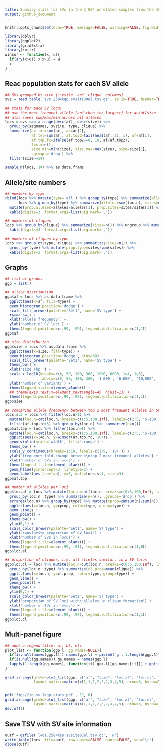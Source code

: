 ```yaml
---
title: Summary stats for SVs in the 2,504 unrelated samples from the 1000 Genomes Project
output: github_document
---
```


```r
knitr::opts_chunk$set(echo=TRUE, message=FALSE, warning=FALSE, fig.width=10)
```

```r
library(dplyr)
library(ggplot2)
library(gridExtra)
library(knitr)
winsor <- function(x, u){
  if(any(x>u)) x[x>u] = u
  x
}
```

## Read population stats for each SV allele

```r
## SVs grouped by site ('svsite' and 'clique' columns)
svs = read.table('svs.2504kgp.svsite80al.tsv.gz', as.is=TRUE, header=TRUE)

## stats for each SV locus
## use the most frequent allele (and then the largest) for ac/af/size
## also saves sum/max/min across all alleles
locs = svs %>% arrange(desc(af), desc(size)) %>%
  group_by(seqnames, svsite, type, clique) %>%
  summarize(ac.tot=sum(ac), ac=ac[1],
            af.tot=sum(af), af.top2=tail(head(af, 2), 1), af=af[1],
            af.top.fc=ifelse(af.top2==0, 10, af/af.top2),
            loc.n=n(),
            size.min=min(size), size.max=max(size), size=size[1],
            .groups='drop') %>%
  filter(size>=50)

sample_n(locs, 10) %>% as.data.frame
```

## Allele/site numbers

```r
## numbers by type
rbind(locs %>% mutate(type='all') %>% group_by(type) %>% summarize(alleles=sum(loc.n), sites=n()),
      locs %>% group_by(type) %>% summarize(alleles=sum(loc.n), sites=n())) %>%
  mutate(prop.alleles=alleles/alleles[1], prop.sites=sites/sites[1]) %>% 
  kable(digits=3, format.args=list(big.mark=','))

## numbers of cliques
locs %>% group_by(clique) %>% summarize(sites=n()) %>% ungroup %>% mutate(prop=sites/sum(sites)) %>%
  kable(digits=3, format.args=list(big.mark=','))

## numbers of cliques by type
locs %>% group_by(type, clique) %>% summarize(sites=n()) %>%
  group_by(type) %>% mutate(prop.type=sites/sum(sites)) %>% 
  kable(digits=3, format.args=list(big.mark=','))
```

## Graphs

```r
## list of graphs
ggp = list()

## allele distribution
ggp$af = locs %>% as.data.frame %>%
  ggplot(aes(x=af, fill=type)) +
  geom_histogram(position='dodge') +
  scale_fill_brewer(palette='Set1', name='SV type') + 
  theme_bw() +
  xlab('allele frequency') +
  ylab('number of SV loci') +
  theme(legend.position=c(.99, .99), legend.justification=c(1,1))
ggp$af

## size distribution
ggp$size = locs %>% as.data.frame %>%
  ggplot(aes(x=size, fill=type)) +
  geom_histogram(position='dodge', bins=60) +
  scale_fill_brewer(palette='Set1', name='SV type') + 
  theme_bw() +
  xlab('size (bp)') +
  scale_x_log10(breaks=c(0, 50, 100, 300, 1000, 6000, 1e4, 1e5),
                labels=c(0, 50, 100, 300, '1,000', '6,000', '10,000', '100,000')) + 
  ylab('number of variants') +
  theme(legend.title=element_blank()) + 
  ## theme(axis.text.x=element_text(angle=45, hjust=1)) + 
  theme(legend.position=c(.99, .99), legend.justification=c(1,1))
ggp$size

## comparing allele frequency between top 2 most frequent alleles in SV loci
locs.s.3 = locs %>% filter(loc.n>1) %>%
  mutate(loc.n=cut(loc.n, breaks=c(1:5,100,Inf), labels=c(2:5, '5-100', '>100'))) %>% 
  filter(af.top.fc>3) %>% group_by(loc.n) %>% summarize(n=n())
ggp$af.top = locs %>% filter(loc.n>1) %>%
  mutate(loc.n=cut(loc.n, breaks=c(1:5,100,Inf), labels=c(2:5, '5-100', '>100'))) %>% 
  ggplot(aes(x=loc.n, y=winsor(af.top.fc, 10))) +
  geom_violin(scale='width', fill='orange') +
  theme_bw() +
  scale_y_continuous(breaks=1:10, labels=c(1:9, '10+')) +
  ylab('frequency fold-change between\ntop 2 most frequent alleles') +
  xlab('number of SVs in locus') +
  theme(legend.title=element_blank()) + 
  geom_hline(yintercept=3, linetype=2) +
  geom_label(aes(label=n), y=6, data=locs.s.3, size=3)
ggp$af.top

## number of alleles per loci
ggp$loc.al = locs %>% mutate(loc.n=cut(loc.n, breaks=c(0:5,100,Inf), labels=c(1:5, '5-100', '>100'))) %>%
  group_by(loc.n, type) %>% summarize(n=n(), .groups='drop') %>%
  arrange(loc.n) %>% group_by(type) %>% mutate(cprop=cumsum(n)/sum(n)) %>% 
  ggplot(aes(x=loc.n, y=cprop, color=type, group=type)) +
  geom_line() + 
  geom_point() + 
  theme_bw() +
  ylim(0,1) + 
  scale_color_brewer(palette='Set1', name='SV type') + 
  ylab('cumulative proportion of SV loci') +
  xlab('number of SVs in locus') +
  theme(legend.title=element_blank()) + 
  theme(legend.position=c(.99, .01), legend.justification=c(1,0))
ggp$loc.al

## proportion of cliques, i.e. all alleles similar, in a SV locus
ggp$loc.cl = locs %>% mutate(loc.n=cut(loc.n, breaks=c(0:5,100,Inf), labels=c(1:5, '5-100', '>100'))) %>%
  group_by(loc.n, type) %>% summarize(cl.prop=mean(clique)) %>% 
  ggplot(aes(x=loc.n, y=cl.prop, color=type, group=type)) +
  geom_line() + 
  geom_point() + 
  theme_bw() +
  ylim(0,1) + 
  scale_color_brewer(palette='Set1', name='SV type') + 
  ylab('proportion of SV loci with\nalleles in clique formation') +
  xlab('number of SVs in locus') +
  theme(legend.title=element_blank()) + 
  theme(legend.position=c(.99, .99), legend.justification=c(1,1))
ggp$loc.cl
```

## Multi-panel figure

```r
## adds a legend title: a), b), etc
plot_list <- function(ggp.l, gg.names=NULL){
  if(is.null(names(ggp.l))) names(ggp.l) = paste0('g', 1:length(ggp.l))
  if(is.null(gg.names)) gg.names = names(ggp.l)
  lapply(1:length(gg.names), function(ii) ggp.l[[gg.names[ii]]] + ggtitle(paste0(letters[ii], ')')))
}

grid.arrange(grobs=plot_list(ggp, c("af", "size", "loc.al", "loc.cl", "af.top")),
             layout_matrix=matrix(c(1,1,1,2,2,2,3,4,5), nrow=3, byrow=TRUE))


pdf('figs/fig-sv-1kgp-stats.pdf', 10, 8)
grid.arrange(grobs=plot_list(ggp, c("af", "size", "loc.al", "loc.cl", "af.top")),
             layout_matrix=matrix(c(1,1,1,2,2,2,3,4,5), nrow=3, byrow=TRUE))
dev.off()
```

## Save TSV with SV site information

```r
outf = gzfile('locs.2504kgp.svsite80al.tsv.gz', 'w')
write.table(locs, file=outf, row.names=FALSE, quote=FALSE, sep='\t')
close(outf)
```
